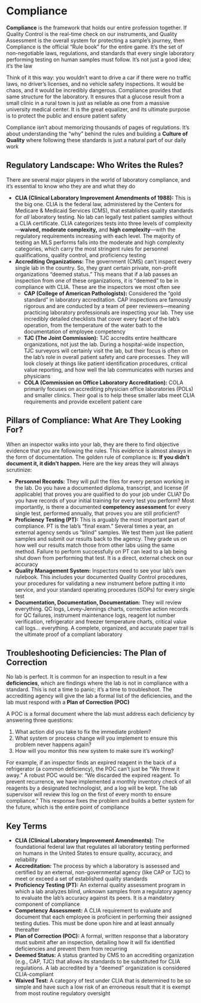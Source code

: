 # Compliance {-}

**Compliance** is the framework that holds our entire profession together. If Quality Control is the real-time check on our instruments, and Quality Assessment is the overall system for protecting a sample's journey, then Compliance is the official "Rule book" for the entire game. It's the set of non-negotiable laws, regulations, and standards that every single laboratory performing testing on human samples must follow. It's not just a good idea; it's the law

Think of it this way: you wouldn't want to drive a car if there were no traffic laws, no driver's licenses, and no vehicle safety inspections. It would be chaos, and it would be incredibly dangerous. Compliance provides that same structure for the laboratory. It ensures that a glucose result from a small clinic in a rural town is just as reliable as one from a massive university medical center. It is the great equalizer, and its ultimate purpose is to protect the public and ensure patient safety

Compliance isn't about memorizing thousands of pages of regulations. It's about understanding the "why" behind the rules and building a **Culture of Quality** where following these standards is just a natural part of our daily work

## **Regulatory Landscape: Who Writes the Rules?** {-}

There are several major players in the world of laboratory compliance, and it's essential to know who they are and what they do

*   **CLIA (Clinical Laboratory Improvement Amendments of 1988):** This is the big one. CLIA is the federal law, administered by the Centers for Medicare & Medicaid Services (CMS), that establishes quality standards for *all* laboratory testing. No lab can legally test patient samples without a CLIA certificate. CLIA categorizes tests into three levels of complexity—**waived, moderate complexity,** and **high complexity**—with the regulatory requirements increasing with each level. The majority of testing an MLS performs falls into the moderate and high complexity categories, which carry the most stringent rules for personnel qualifications, quality control, and proficiency testing
*   **Accrediting Organizations:** The government (CMS) can't inspect every single lab in the country. So, they grant certain private, non-profit organizations "deemed status." This means that if a lab passes an inspection from one of these organizations, it is "deemed" to be in compliance with CLIA. These are the inspectors we most often see
    *   **CAP (College of American Pathologists):** Considered the "gold standard" in laboratory accreditation. CAP inspections are famously rigorous and are conducted by a team of peer reviewers—meaning practicing laboratory professionals are inspecting your lab. They use incredibly detailed checklists that cover every facet of the lab's operation, from the temperature of the water bath to the documentation of employee competency
    *   **TJC (The Joint Commission):** TJC accredits entire healthcare organizations, not just the lab. During a hospital-wide inspection, TJC surveyors will certainly visit the lab, but their focus is often on the lab's role in overall patient safety and care processes. They will look closely at things like patient identification procedures, critical value reporting, and how well the lab communicates with nurses and physicians
    *   **COLA (Commission on Office Laboratory Accreditation):** COLA primarily focuses on accrediting physician office laboratories (POLs) and smaller clinics. Their goal is to help these smaller labs meet CLIA requirements and provide excellent patient care

## **Pillars of Compliance: What Are They Looking For?** {-}

When an inspector walks into your lab, they are there to find objective evidence that you are following the rules. This evidence is almost always in the form of documentation. The golden rule of compliance is: **If you didn't document it, it didn't happen.** Here are the key areas they will always scrutinize:

*   **Personnel Records:** They will pull the files for every person working in the lab. Do you have a documented diploma, transcript, and license (if applicable) that proves you are qualified to do your job under CLIA? Do you have records of your initial training for every test you perform? Most importantly, is there a documented **competency assessment** for every single test, performed annually, that proves you are still proficient?
*   **Proficiency Testing (PT):** This is arguably the most important part of compliance. PT is the lab's "final exam." Several times a year, an external agency sends us "blind" samples. We test them just like patient samples and submit our results back to the agency. They grade us on how well our results match those from other labs using the same method. Failure to perform successfully on PT can lead to a lab being shut down from performing that test. It is a direct, external check on our accuracy
*   **Quality Management System:** Inspectors need to see your lab's own rulebook. This includes your documented Quality Control procedures, your procedures for validating a new instrument before putting it into service, and your standard operating procedures (SOPs) for every single test
*   **Documentation, Documentation, Documentation:** They will review everything. QC logs, Levey-Jennings charts, corrective action records for QC failures, instrument maintenance logs, reagent lot number verification, refrigerator and freezer temperature charts, critical value call logs... everything. A complete, organized, and accurate paper trail is the ultimate proof of a compliant laboratory

## **Troubleshooting Deficiencies: The Plan of Correction** {-}

No lab is perfect. It is common for an inspection to result in a few **deficiencies**, which are findings where the lab is not in compliance with a standard. This is not a time to panic; it's a time to troubleshoot. The accrediting agency will give the lab a formal list of the deficiencies, and the lab must respond with a **Plan of Correction (POC)**

A POC is a formal document where the lab must address each deficiency by answering three questions:

1.  What action did you take to fix the immediate problem?
2.  What system or process change will you implement to ensure this problem never happens again?
3.  How will you monitor this new system to make sure it's working?

For example, if an inspector finds an expired reagent in the back of a refrigerator (a common deficiency), the POC can't just be "We threw it away." A robust POC would be: "We discarded the expired reagent. To prevent recurrence, we have implemented a monthly inventory check of all reagents by a designated technologist, and a log will be kept. The lab supervisor will review this log on the first of every month to ensure compliance." This response fixes the problem and builds a better system for the future, which is the entire point of compliance

## **Key Terms** {-}

*   **CLIA (Clinical Laboratory Improvement Amendments):** The foundational federal law that regulates all laboratory testing performed on humans in the United States to ensure quality, accuracy, and reliability
*   **Accreditation:** The process by which a laboratory is assessed and certified by an external, non-governmental agency (like CAP or TJC) to meet or exceed a set of established quality standards
*   **Proficiency Testing (PT):** An external quality assessment program in which a lab analyzes blind, unknown samples from a regulatory agency to evaluate the lab's accuracy against its peers. It is a mandatory component of compliance
*   **Competency Assessment:** A CLIA requirement to evaluate and document that each employee is proficient in performing their assigned testing duties. This must be done upon hire and at least annually thereafter
*   **Plan of Correction (POC):** A formal, written response that a laboratory must submit after an inspection, detailing how it will fix identified deficiencies and prevent them from recurring
*   **Deemed Status:** A status granted by CMS to an accrediting organization (e.g., CAP, TJC) that allows its standards to be substituted for CLIA regulations. A lab accredited by a "deemed" organization is considered CLIA-compliant
*   **Waived Test:** A category of test under CLIA that is determined to be so simple and have such a low risk of an erroneous result that it is exempt from most routine regulatory oversight
